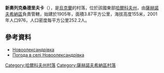{{coord|49|7|52|N|35|54|55|E|scale:100000_region:UA|display=title}}

'''新奧列克桑德里夫卡'''（{{lang-uk|Новоолександрівка}}），是[[烏克蘭|烏克蘭]]的村落，位於該國東部[[哈爾科夫州|哈爾科夫州]]，由[[薩赫諾夫希納區|薩赫諾夫希納區]]負責管轄，始建於1905年，面積3.87平方公里，海拔高度155米，2001年人口976，人口密度每平方公里252.2人。

==參考資料==
* [http://w1.c1.rada.gov.ua/pls/z7502/A005?rdat1=09.01.2009&rf7571=33964 Новоолександрівка]{{dead link|date=2018年3月 |bot=InternetArchiveBot |fix-attempted=yes }}
* [http://weather.in.ua/ua/har'kovskaja/17808 Погода в селі Новоолександрівка] {{Wayback|url=http://weather.in.ua/ua/har%27kovskaja/17808 |date=20200813180922 }}

{{DEFAULTSORT:Новоолександрівка}}
[[Category:哈爾科夫州村落|Category:哈爾科夫州村落]]
[[Category:薩赫諾夫希納區村落|Category:薩赫諾夫希納區村落]]


{{Kharkiv-geo-stub}}